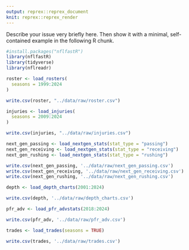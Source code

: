 ```yaml
---
output: reprex::reprex_document
knit: reprex::reprex_render
---
```


Describe your issue very briefly here. Then show it with a minimal, self-contained example in the following R chunk.

```r
#install.packages("nflfastR")
library(nflfastR)
library(tidyverse)
library(nflreadr)
```


```r

roster <- load_rosters(
  seasons = 1999:2024
)

write.csv(roster, "../data/raw/roster.csv")

```

```r

injuries <- load_injuries(
  seasons = 2009:2024
)

write.csv(injuries, "../data/raw/injuries.csv")

```

```r

next_gen_passing <- load_nextgen_stats(stat_type = "passing")
next_gen_receiving <- load_nextgen_stats(stat_type = "receiving")
next_gen_rushing <- load_nextgen_stats(stat_type = "rushing")

write.csv(next_gen_passing, '../data/raw/next_gen_passing.csv')
write.csv(next_gen_receiving, '../data/raw/next_gen_receiving.csv')
write.csv(next_gen_rushing, '../data/raw/next_gen_rushing.csv')


```

```r
depth <- load_depth_charts(2001:2024)

write.csv(depth, '../data/raw/depth_charts.csv')
```

```r
pfr_adv <- load_pfr_advstats(2018:2024)

write.csv(pfr_adv, '../data/raw/pfr_adv.csv')
```

```r
trades <- load_trades(seasons = TRUE)

write.csv(trades, '../data/raw/trades.csv')
```

